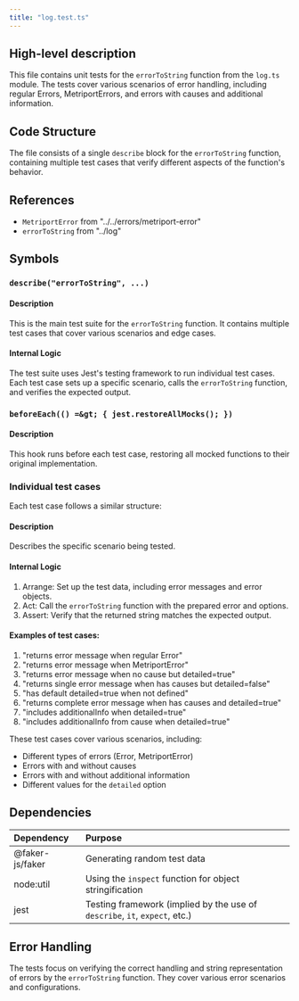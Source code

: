 ```yaml
---
title: "log.test.ts"
---
```


## High-level description
This file contains unit tests for the `errorToString` function from the `log.ts` module. The tests cover various scenarios of error handling, including regular Errors, MetriportErrors, and errors with causes and additional information.

## Code Structure
The file consists of a single `describe` block for the `errorToString` function, containing multiple test cases that verify different aspects of the function's behavior.

## References
- `MetriportError` from "../../errors/metriport-error"
- `errorToString` from "../log"

## Symbols

### `describe("errorToString", ...)`
#### Description
This is the main test suite for the `errorToString` function. It contains multiple test cases that cover various scenarios and edge cases.

#### Internal Logic
The test suite uses Jest's testing framework to run individual test cases. Each test case sets up a specific scenario, calls the `errorToString` function, and verifies the expected output.

### `beforeEach(() =&gt; { jest.restoreAllMocks(); })`
#### Description
This hook runs before each test case, restoring all mocked functions to their original implementation.

### Individual test cases
Each test case follows a similar structure:

#### Description
Describes the specific scenario being tested.

#### Internal Logic
1. Arrange: Set up the test data, including error messages and error objects.
2. Act: Call the `errorToString` function with the prepared error and options.
3. Assert: Verify that the returned string matches the expected output.

#### Examples of test cases:

1. "returns error message when regular Error"
2. "returns error message when MetriportError"
3. "returns error message when no cause but detailed=true"
4. "returns single error message when has causes but detailed=false"
5. "has default detailed=true when not defined"
6. "returns complete error message when has causes and detailed=true"
7. "includes additionalInfo when detailed=true"
8. "includes additionalInfo from cause when detailed=true"

These test cases cover various scenarios, including:
- Different types of errors (Error, MetriportError)
- Errors with and without causes
- Errors with and without additional information
- Different values for the `detailed` option

## Dependencies
| Dependency | Purpose |
|:-----------|:--------|
| @faker-js/faker | Generating random test data |
| node:util | Using the `inspect` function for object stringification |
| jest | Testing framework (implied by the use of `describe`, `it`, `expect`, etc.) |

## Error Handling
The tests focus on verifying the correct handling and string representation of errors by the `errorToString` function. They cover various error scenarios and configurations.